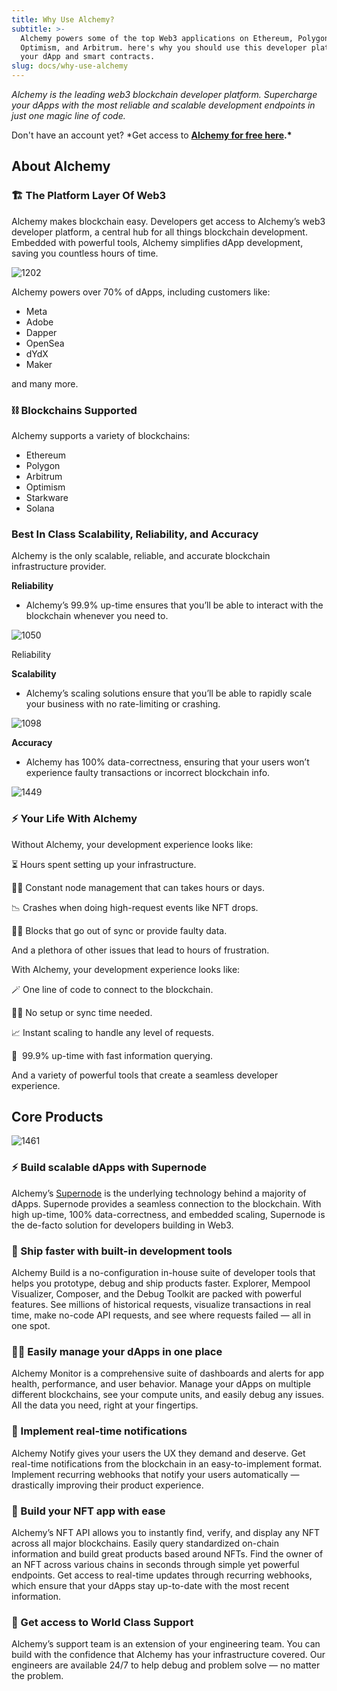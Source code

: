 ```yaml
---
title: Why Use Alchemy?
subtitle: >-
  Alchemy powers some of the top Web3 applications on Ethereum, Polygon, Solana,
  Optimism, and Arbitrum. here's why you should use this developer platform for
  your dApp and smart contracts.
slug: docs/why-use-alchemy
---
```



*Alchemy is the leading web3 blockchain developer platform. Supercharge your dApps with the most reliable and scalable development endpoints in just one magic line of code.*

Don't have an account yet? \*Get access to **[Alchemy for free here](https://alchemy.com/?r=e68b2f77-7fc7-4ef7-8e9c-cdfea869b9b5).\***

## About Alchemy

### 🏗 The Platform Layer Of Web3

Alchemy makes blockchain easy. Developers get access to Alchemy’s web3 developer platform, a central hub for all things blockchain development. Embedded with powerful tools, Alchemy simplifies dApp development, saving you countless hours of time.

![1202](/images/bd5549a-Untitled.png "Untitled.png")

Alchemy powers over 70% of dApps, including customers like:

* Meta
* Adobe
* Dapper
* OpenSea
* dYdX
* Maker

and many more.

### ⛓ Blockchains Supported

Alchemy supports a variety of blockchains:

* Ethereum
* Polygon
* Arbitrum
* Optimism
* Starkware
* Solana

### Best In Class Scalability, Reliability, and Accuracy

Alchemy is the only scalable, reliable, and accurate blockchain infrastructure provider.

**Reliability**

* Alchemy’s 99.9% up-time ensures that you’ll be able to interact with the blockchain whenever you need to.

![1050](/images/369c066-Untitled_1.png "Untitled 1.png")

Reliability

**Scalability**

* Alchemy’s scaling solutions ensure that you’ll be able to rapidly scale your business with no rate-limiting or crashing.

![1098](/images/4ae18d5-Untitled_2.png "Untitled 2.png")

**Accuracy**

* Alchemy has 100% data-correctness, ensuring that your users won’t experience faulty transactions or incorrect blockchain info.

![1449](/images/e7bef2d-Untitled.jpeg "Untitled.jpeg")

### ⚡️ Your Life With Alchemy

Without Alchemy, your development experience looks like:

⏳ Hours spent setting up your infrastructure.

👷‍♀️ Constant node management that can takes hours or days.

📉 Crashes when doing high-request events like NFT drops.

🙅‍♂️ Blocks that go out of sync or provide faulty data.

And a plethora of other issues that lead to hours of frustration.

With Alchemy, your development experience looks like:

🪄 One line of code to connect to the blockchain.

🧙‍♂️ No setup or sync time needed.

📈 Instant scaling to handle any level of requests.

🚀  99.9% up-time with fast information querying.

And a variety of powerful tools that create a seamless developer experience.

## Core Products

![1461](/images/427a557-Untitled_3.png "Untitled 3.png")

### ⚡️ Build scalable dApps with Supernode

Alchemy’s [Supernode](http://alchemy.com/supernode) is the underlying technology behind a majority of dApps. Supernode provides a seamless connection to the blockchain. With high up-time, 100% data-correctness, and embedded scaling, Supernode is the de-facto solution for developers building in Web3.

### 🚀 Ship faster with built-in development tools

Alchemy Build is a no-configuration in-house suite of developer tools that helps you prototype, debug and ship products faster. Explorer, Mempool Visualizer, Composer, and the Debug Toolkit are packed with powerful features. See millions of historical requests, visualize transactions in real time, make no-code API requests, and see where requests failed — all in one spot.

### 👨‍💻 Easily manage your dApps in one place

Alchemy Monitor is a comprehensive suite of dashboards and alerts for app health, performance, and user behavior. Manage your dApps on multiple different blockchains, see your compute units, and easily debug any issues. All the data you need, right at your fingertips.

### 📲 Implement real-time notifications

Alchemy Notify gives your users the UX they demand and deserve. Get real-time notifications from the blockchain in an easy-to-implement format. Implement recurring webhooks that notify your users automatically — drastically improving their product experience.

### 🦍 Build your NFT app with ease

Alchemy’s NFT API allows you to instantly find, verify, and display any NFT across all major blockchains. Easily query standardized on-chain information and build great products based around NFTs. Find the owner of an NFT across various chains in seconds through simple yet powerful endpoints. Get access to real-time updates through recurring webhooks, which ensure that your dApps stay up-to-date with the most recent information.

### 🤝 Get access to World Class Support

Alchemy’s support team is an extension of your engineering team. You can build with the confidence that Alchemy has your infrastructure covered. Our engineers are available 24/7 to help debug and problem solve — no matter the problem.
